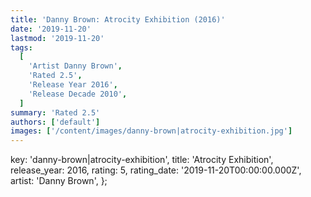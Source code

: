 ```yaml
---
title: 'Danny Brown: Atrocity Exhibition (2016)'
date: '2019-11-20'
lastmod: '2019-11-20'
tags:
  [
    'Artist Danny Brown',
    'Rated 2.5',
    'Release Year 2016',
    'Release Decade 2010',
  ]
summary: 'Rated 2.5'
authors: ['default']
images: ['/content/images/danny-brown|atrocity-exhibition.jpg']
---
```


  key: 'danny-brown|atrocity-exhibition',
  title: 'Atrocity Exhibition',
  release_year: 2016,
  rating: 5,
  rating_date: '2019-11-20T00:00:00.000Z',
  artist: 'Danny Brown',
};

<MusicRating data={data} />
